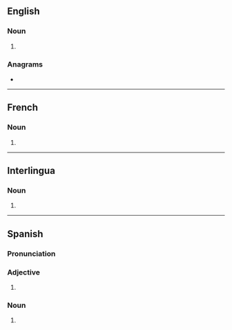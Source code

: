 ==English==

===Noun===
{{head|en|noun form}}

# {{plural of|en|maestro}}

===Anagrams===
* {{anagrams|en|a=aemorsst|Masorets|masorets|massoret|seastorm}}

----

==French==

===Noun===
{{head|fr|noun plural form|g=m}}

# {{plural of|fr|maestro}}

----

==Interlingua==

===Noun===
{{head|ia|noun form}}

# {{plural of|ia|maestro}}

----

==Spanish==

===Pronunciation===
{{es-IPA}}

===Adjective===
{{head|es|adjective form}}

# {{adj form of|es|maestro||m|p}}

===Noun===
{{head|es|noun form|g=m-p}}

# {{masculine plural of|es|maestro}}